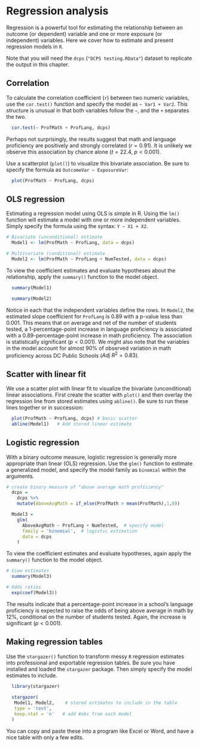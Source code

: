 # Regression analysis

Regression is a powerful tool for estimating the relationship between an outcome (or dependent) variable and one or more exposure (or independent) variables. Here we cover how to estimate and present regression models in `R`.

Note that you will need the `dcps` (`"DCPS testing.RData"`) dataset to replicate the output in this chapter.

## Correlation
To calculate the correlation coefficient (`r`) between two numeric variables, use the `cor.test()` function and specify the model as `~ Var1 + Var2`. This structure is unusual in that both variables follow the `~`, and the `+` separates the two.

```{r corchunk, eval=TRUE, results = 'markup'}
  cor.test(~ ProfMath + ProfLang, dcps)
```
Perhaps not surprisingly, the results suggest that math and language proficiency are positively and strongly correlated ($r=0.91$). It is unlikely we observe this association by chance alone ($t=22.4$, $p<0.001$).

Use a scatterplot (`plot()`) to visualize this bivariate association. Be sure to specify the formula as `OutcomeVar ~ ExposureVar`:

```{r fits, eval=TRUE,out.width="70%",fig.align='center'}
  plot(ProfMath ~ ProfLang, dcps)
```


## OLS regression
Estimating a regression model using OLS is simple in R. Using the `lm()` function will estimate a model with one or more independent variables. Simply specify the formula using the syntax: `Y ~ X1 + X2`.

```{r lmest, eval=TRUE}
# Bivariate (unconditional) estimate
  Model1 <- lm(ProfMath ~ ProfLang, data = dcps)

# Multivariate (conditional) estimate
  Model2 <- lm(ProfMath ~ ProfLang + NumTested, data = dcps)
```

To view the coefficient estimates and evaluate hypotheses about the relationship, apply the `summary()` function to the model object.

```{r lmsum, eval=TRUE}
  summary(Model1)

  summary(Model2)
```

Notice in each that the independent variables define the rows. In `Model2`, the estimated slope coefficient for `ProfLang` is 0.89 with a p-value less than 0.001. This means that on average and net of the number of students tested, a 1-percentage-point increase in language proficiency is associated with a 0.89-percentage-point increase in math proficiency. The association is statistically significant ($p<0.001$). We might also note that the variables in the model account for almost 90% of observed variation in math proficiency across DC Public Schools ($Adj~R^2=0.83$).

## Scatter with linear fit
We use a scatter plot with linear fit to visualize the bivariate (unconditional) linear associations. First create the scatter with `plot()` and then overlay the regression line from stored estimates using `abline()`. Be sure to run these lines together or in succession:

```{r fits2, eval=TRUE,out.width="70%",fig.align='center'}
  plot(ProfMath ~ ProfLang, dcps) # basic scatter
  abline(Model1)   # Add stored linear estimate
```

## Logistic regression
With a binary outcome measure, logistic regression is generally more appropriate than linear (OLS) regression. Use the `glm()` function to estimate a generalized model, and specify the model family as `binomial` within the arguments.

```{r logit, eval=TRUE}
# create binary measure of "above average math proficiency"
  dcps =
    dcps %>%
    mutate(AboveAvgMath = if_else(ProfMath > mean(ProfMath),1,0))

  Model3 = 
    glm(
      AboveAvgMath ~ ProfLang + NumTested,  # specify model
      family = 'binomial',  # logistic estimation
      data = dcps
    )
```

To view the coefficient estimates and evaluate hypotheses, again apply the `summary()` function to the model object.

```{r logitsum,eval=TRUE}
# View estimates
  summary(Model3)  

# Odds ratios
  exp(coef(Model3))
```

The results indicate that a percentage-point increase in a school's language proficiency is expected to raise the odds of being above average in math by 12%, conditional on the number of students tested. Again, the increase is significant ($p < 0.001$).


## Making regression tables
Use the `stargazer()` function to transform messy `R` regression estimates into professional and exportable regression tables. Be sure you have installed and loaded the `stargazer` package. Then simply specify the model estimates to include. 

```{r starg, eval=TRUE,warning=FALSE, message=FALSE}
  library(stargazer)
  
  stargazer(
   Model1, Model2,    # stored estimates to include in the table
   type = 'text',    
   keep.stat = 'n'   # add #obs from each model
  ) 
```

You can copy and paste these into a program like Excel or Word, and have a nice table with only a few edits.
